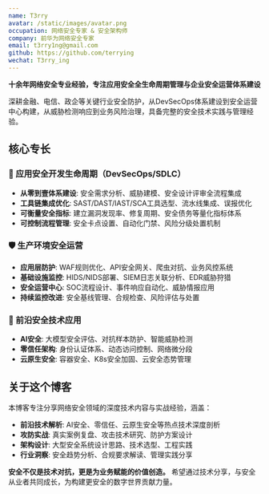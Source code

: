 ```yaml
---
name: T3rry
avatar: /static/images/avatar.png
occupation: 网络安全专家 & 安全架构师
company: 前华为网络安全专家
email: t3rry1ng@gmail.com
github: https://github.com/terrying
wechat: T3rry_ing
---
```


**十余年网络安全专业经验，专注应用安全全生命周期管理与企业安全运营体系建设**

深耕金融、电信、政企等关键行业安全防护，从DevSecOps体系建设到安全运营中心构建，从威胁检测响应到业务风险治理，具备完整的安全技术实践与管理经验。

## 核心专长

### 🚀 应用安全开发生命周期（DevSecOps/SDLC）
- **从零到壹体系建设**: 安全需求分析、威胁建模、安全设计评审全流程集成
- **工具链集成优化**: SAST/DAST/IAST/SCA工具选型、流水线集成、误报优化
- **可衡量安全指标**: 建立漏洞发现率、修复周期、安全债务等量化指标体系
- **可控制流程管理**: 安全卡点设置、自动化门禁、风险分级处置机制

### 🛡️ 生产环境安全运营
- **应用层防护**: WAF规则优化、API安全网关、爬虫对抗、业务风控系统
- **基础设施监控**: HIDS/NIDS部署、SIEM日志关联分析、EDR威胁狩猎
- **安全运营中心**: SOC流程设计、事件响应自动化、威胁情报应用
- **持续监控改进**: 安全基线管理、合规检查、风险评估与处置

### 🤖 前沿安全技术应用
- **AI安全**: 大模型安全评估、对抗样本防护、智能威胁检测
- **零信任架构**: 身份认证体系、动态访问控制、网络微分段
- **云原生安全**: 容器安全、K8s安全加固、云安全态势管理

## 关于这个博客

本博客专注分享网络安全领域的深度技术内容与实战经验，涵盖：

- **前沿技术解析**: AI安全、零信任、云原生安全等热点技术深度剖析
- **攻防实战**: 真实案例复盘、攻击技术研究、防护方案设计
- **架构设计**: 大型安全系统设计思路、技术选型、工程实践
- **行业洞察**: 安全趋势分析、合规要求解读、管理实践分享

**安全不仅是技术对抗，更是为业务赋能的价值创造。** 希望通过技术分享，与安全从业者共同成长，为构建更安全的数字世界贡献力量。